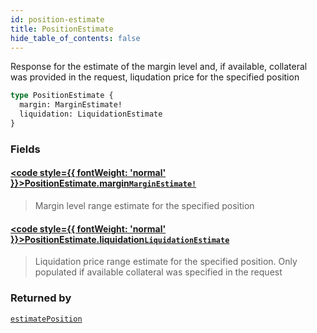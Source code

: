 ```yaml
---
id: position-estimate
title: PositionEstimate
hide_table_of_contents: false
---
```








Response for the estimate of the margin level and, if available, collateral was provided in the request, liqudation price for the specified position

```graphql
type PositionEstimate {
  margin: MarginEstimate!
  liquidation: LiquidationEstimate
}
```


### Fields

#### [<code style={{ fontWeight: 'normal' }}>PositionEstimate.<b>margin</b></code>](#)<Bullet />[`MarginEstimate!`](/mainnet/api/graphql/objects/margin-estimate) <Badge class="secondary" text="non-null"/> <Badge class="secondary" text="object"/>
> Margin level range estimate for the specified position
> 

#### [<code style={{ fontWeight: 'normal' }}>PositionEstimate.<b>liquidation</b></code>](#)<Bullet />[`LiquidationEstimate`](/mainnet/api/graphql/objects/liquidation-estimate) <Badge class="secondary" text="object"/>
> Liquidation price range estimate for the specified position. Only populated if available collateral was specified in the request
> 



### Returned by

[`estimatePosition`](/mainnet/api/graphql/queries/estimate-position)  <Badge class="secondary" text="query"/>



